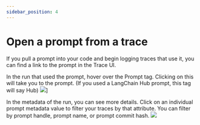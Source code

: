 ```yaml
---
sidebar_position: 4
---
```


# Open a prompt from a trace

If you pull a prompt into your code and begin logging traces that use it, you can find a link to the prompt in the Trace UI.

In the run that used the prompt, hover over the Prompt tag. Clicking on this will take you to the prompt. (If you used a LangChain Hub prompt, this tag will say Hub)
![](../static/trace_with_prompt_link.png)]

In the metadata of the run, you can see more details. Click on an individual prompt metadata value to filter your traces by that attribute. You can filter by prompt handle, prompt name, or prompt commit hash.
![](../static/run_metadata.png)

